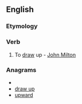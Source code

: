 ==English==

===Etymology===
{{prefix|up|draw}}

===Verb===
{{en-verb|updraws|updrawing|updrew|updrawn}}
# {{transitive|rare}} To [[draw]] up - [[w:John Milton|John Milton]]

===Anagrams===
* {{alphagram|adpruw}}
* [[draw up#English|draw up]]
* [[upward#English|upward]]